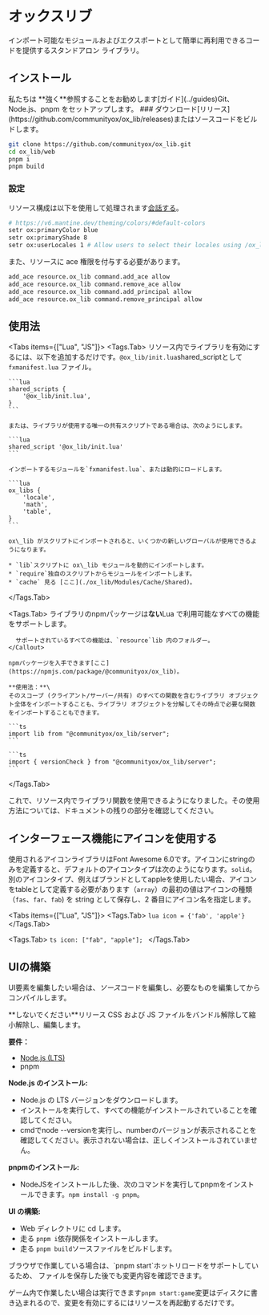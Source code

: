 
# オックスリブ

インポート可能なモジュールおよびエクスポートとして簡単に再利用できるコードを提供するスタンドアロン ライブラリ。

<ResourceLinks repo="https://github.com/communityox/ox_lib" />

## インストール

<Callout type="info">
  私たちは
  **強く**参照することをお勧めします[ガイド](../guides)Git、Node.js、pnpm
  をセットアップします。
</Callout>

<Steps>
  ### ダウンロード[リリース](https://github.com/communityox/ox_lib/releases)またはソースコードをビルドします。

```bash
git clone https://github.com/communityox/ox_lib.git
cd ox_lib/web
pnpm i
pnpm build
```

### 設定

リソース構成は以下を使用して処理されます[会話する](https://docs.fivem.net/docs/scripting-reference/convars/)。

```bash
# https://v6.mantine.dev/theming/colors/#default-colors
setr ox:primaryColor blue
setr ox:primaryShade 8
setr ox:userLocales 1 # Allow users to select their locales using /ox_lib
```

また、リソースに ace 権限を付与する必要があります。

```bash
add_ace resource.ox_lib command.add_ace allow
add_ace resource.ox_lib command.remove_ace allow
add_ace resource.ox_lib command.add_principal allow
add_ace resource.ox_lib command.remove_principal allow
```

</Steps>

## 使用法

<Tabs items={["Lua", "JS"]}>
  <Tags.Tab>
    リソース内でライブラリを有効にするには、以下を追加するだけです。`@ox_lib/init.lua`shared\_scriptとして`fxmanifest.lua` ファイル。

    ```lua
    shared_scripts {
        '@ox_lib/init.lua',
    }
    ```

    または、ライブラリが使用する唯一の共有スクリプトである場合は、次のようにします。

    ```lua
    shared_script '@ox_lib/init.lua'
    ```

    インポートするモジュールを`fxmanifest.lua`、または動的にロードします。

    ```lua
    ox_libs {
        'locale',
        'math',
        'table',
    }
    ```

    ox\_lib がスクリプトにインポートされると、いくつかの新しいグローバルが使用できるようになります。

    * `lib`スクリプトに ox\_lib モジュールを動的にインポートします。
    * `require`独自のスクリプトからモジュールをインポートします。
    * `cache` 見る [ここ](./ox_lib/Modules/Cache/Shared)。

  </Tags.Tab>

  <Tags.Tab>
    <Callout>
      ライブラリのnpmパッケージは**ない**Lua で利用可能なすべての機能をサポートします。

      サポートされているすべての機能は、`resource`lib 内のフォルダー。
    </Callout>

    npmパッケージを入手できます[ここ](https://npmjs.com/package/@communityox/ox_lib)。

    **使用法：**\
    そのスコープ (クライアント/サーバー/共有) のすべての関数を含むライブラリ オブジェクト全体をインポートすることも、ライブラリ オブジェクトを分解してその時点で必要な関数をインポートすることもできます。

    ```ts
    import lib from "@communityox/ox_lib/server";
    ```

    ```ts
    import { versionCheck } from "@communityox/ox_lib/server";
    ```

  </Tags.Tab>
</Tabs>

これで、リソース内でライブラリ関数を使用できるようになりました。その使用方法については、ドキュメントの残りの部分を確認してください。

## インターフェース機能にアイコンを使用する

使用されるアイコンライブラリはFont Awesome 6.0です。アイコンにstringのみを定義すると、デフォルトのアイコンタイプは次のようになります。`solid`。\
別のアイコンタイプ、例えばブランドとしてappleを使用したい場合、アイコンをtableとして定義する必要があります（`array`）の最初の値はアイコンの種類（`fas`、`far`、`fab`) を string として保存し、2 番目にアイコン名を指定します。

<Tabs items={["Lua", "JS"]}>
  <Tags.Tab>
    ```lua
    icon = {'fab', 'apple'}
    ```
  </Tags.Tab>

  <Tags.Tab>
    ```ts
    icon: ["fab", "apple"];
    ```
  </Tags.Tab>
</Tabs>

## UIの構築

UI要素を編集したい場合は、*ソース*コードを編集し、必要なものを編集してからコンパイルします。

<Callout type="warning">
  **しないでください**リリース CSS および JS
  ファイルをバンドル解除して縮小解除し、編集します。
</Callout>

**要件：**

- [Node.js (LTS)](https://nodejs.org/)
- pnpm

**Node.js のインストール:**

- Node.js の LTS バージョンをダウンロードします。
- インストールを実行して、すべての機能がインストールされていることを確認してください。
- cmdでnode --versionを実行し、numberのバージョンが表示されることを確認してください。表示されない場合は、正しくインストールされていません。

**pnpmのインストール:**

- NodeJSをインストールした後、次のコマンドを実行してpnpmをインストールできます。`npm install -g pnpm`。

**UI の構築:**

- Web ディレクトリに cd します。
- 走る `pnpm i`依存関係をインストールします。
- 走る `pnpm build`ソースファイルをビルドします。

<Callout type="info">
  ブラウザで作業している場合は、`pnpm start`ホットリロードをサポートしているため、
  ファイルを保存した後でも変更内容を確認できます。

ゲーム内で作業したい場合は実行できます`pnpm start:game`変更はディスクに書き込まれるので、変更を有効にするにはリソースを再起動するだけです。

</Callout>
